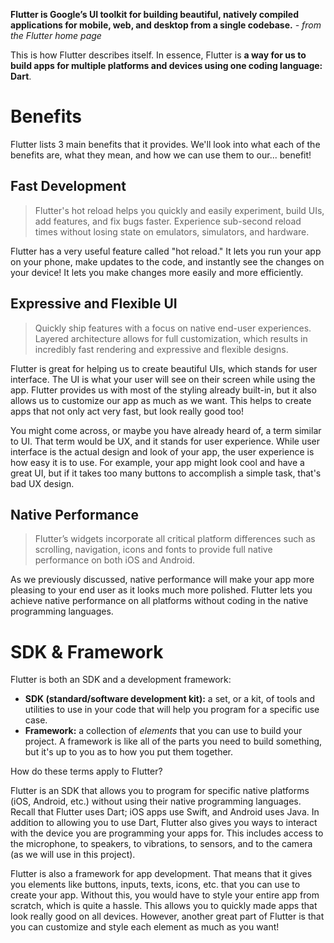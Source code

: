 **Flutter is Google’s UI toolkit for building beautiful, natively compiled applications for mobile, web, and desktop from a single codebase.**
*- from the Flutter home page*

This is how Flutter describes itself. In essence, Flutter is **a way for us to build apps for multiple platforms and devices using one coding language: Dart**.

# Benefits

Flutter lists 3 main benefits that it provides. We'll look into what each of the benefits are, what they mean, and how we can use them to our... benefit!

## Fast Development

> Flutter's hot reload helps you quickly and easily experiment, build UIs, add features, and fix bugs faster. Experience sub-second reload times without losing state on emulators, simulators, and hardware.

Flutter has a very useful feature called "hot reload." It lets you run your app on your phone, make updates to the code, and instantly see the changes on your device! It lets you make changes more easily and more efficiently.

## Expressive and Flexible UI

> Quickly ship features with a focus on native end-user experiences. Layered architecture allows for full customization, which results in incredibly fast rendering and expressive and flexible designs.

Flutter is great for helping us to create beautiful UIs, which stands for user interface. The UI is what your user will see on their screen while using the app. Flutter provides us with most of the styling already built-in, but it also allows us to customize our app as much as we want. This helps to create apps that not only act very fast, but look really good too!

You might come across, or maybe you have already heard of, a term similar to UI. That term would be UX, and it stands for user experience. While user interface is the actual design and look of your app, the user experience is how easy it is to use. For example, your app might look cool and have a great UI, but if it takes too many buttons to accomplish a simple task, that's bad UX design.

## Native Performance

> Flutter’s widgets incorporate all critical platform differences such as scrolling, navigation, icons and fonts to provide full native performance on both iOS and Android.

As we previously discussed, native performance will make your app more pleasing to your end user as it looks much more polished. Flutter lets you achieve native performance on all platforms without coding in the native programming languages.

# SDK & Framework

Flutter is both an SDK and a development framework:

- **SDK (standard/software development kit):** a set, or a kit, of tools and utilities to use in your code that will help you program for a specific use case.
- **Framework:** a collection of *elements* that you can use to build your project. A framework is like all of the parts you need to build something, but it's up to you as to how you put them together.

How do these terms apply to Flutter?

Flutter is an SDK that allows you to program for specific native platforms (iOS, Android, etc.) without using their native programming languages. Recall that Flutter uses Dart; iOS apps use Swift, and Android uses Java. In addition to allowing you to use Dart, Flutter also gives you ways to interact with the device you are programming your apps for. This includes access to the microphone, to speakers, to vibrations, to sensors, and to the camera (as we will use in this project).

Flutter is also a framework for app development. That means that it gives you elements like buttons, inputs, texts, icons, etc. that you can use to create your app. Without this, you would have to style your entire app from scratch, which is quite a hassle. This allows you to quickly made apps that look really good on all devices. However, another great part of Flutter is that you can customize and style each element as much as you want!